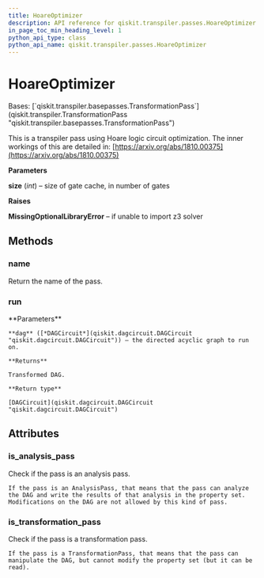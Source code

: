 ```yaml
---
title: HoareOptimizer
description: API reference for qiskit.transpiler.passes.HoareOptimizer
in_page_toc_min_heading_level: 1
python_api_type: class
python_api_name: qiskit.transpiler.passes.HoareOptimizer
---
```


# HoareOptimizer

<Class id="qiskit.transpiler.passes.HoareOptimizer" isDedicatedPage={true} github="https://github.com/qiskit/qiskit/tree/stable/0.21/qiskit/transpiler/passes/optimization/hoare_opt.py" signature="HoareOptimizer(*args, **kwargs)" modifiers="class">
  Bases: [`qiskit.transpiler.basepasses.TransformationPass`](qiskit.transpiler.TransformationPass "qiskit.transpiler.basepasses.TransformationPass")

  This is a transpiler pass using Hoare logic circuit optimization. The inner workings of this are detailed in: [https://arxiv.org/abs/1810.00375](https://arxiv.org/abs/1810.00375)

  **Parameters**

  **size** (*int*) – size of gate cache, in number of gates

  **Raises**

  **MissingOptionalLibraryError** – if unable to import z3 solver

  ## Methods

  <span id="qiskit-transpiler-passes-hoareoptimizer-name" />

  ### name

  <Function id="qiskit.transpiler.passes.HoareOptimizer.name" signature="HoareOptimizer.name()">
    Return the name of the pass.
  </Function>

  <span id="qiskit-transpiler-passes-hoareoptimizer-run" />

  ### run

  <Function id="qiskit.transpiler.passes.HoareOptimizer.run" signature="HoareOptimizer.run(dag)">
    **Parameters**

    **dag** ([*DAGCircuit*](qiskit.dagcircuit.DAGCircuit "qiskit.dagcircuit.DAGCircuit")) – the directed acyclic graph to run on.

    **Returns**

    Transformed DAG.

    **Return type**

    [DAGCircuit](qiskit.dagcircuit.DAGCircuit "qiskit.dagcircuit.DAGCircuit")
  </Function>

  ## Attributes

  ### is\_analysis\_pass

  <Attribute id="qiskit.transpiler.passes.HoareOptimizer.is_analysis_pass">
    Check if the pass is an analysis pass.

    If the pass is an AnalysisPass, that means that the pass can analyze the DAG and write the results of that analysis in the property set. Modifications on the DAG are not allowed by this kind of pass.
  </Attribute>

  ### is\_transformation\_pass

  <Attribute id="qiskit.transpiler.passes.HoareOptimizer.is_transformation_pass">
    Check if the pass is a transformation pass.

    If the pass is a TransformationPass, that means that the pass can manipulate the DAG, but cannot modify the property set (but it can be read).
  </Attribute>
</Class>

